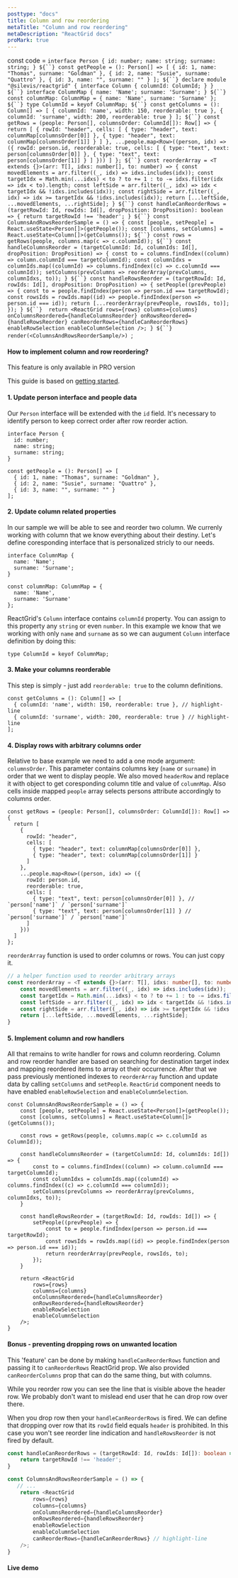 ```yaml
---
posttype: "docs"
title: Column and row reordering
metaTitle: "Column and row reordering"
metaDescription: "ReactGrid docs"
proMark: true
---
```

const code = `interface Person {
    id: number;
    name: string;
    surname: string;
}
${``}
const getPeople = (): Person[] => [
    { id: 1, name: "Thomas", surname: "Goldman" },
    { id: 2, name: "Susie", surname: "Quattro" },
    { id: 3, name: "", surname: "" }
];
${``}
declare module "@silevis/reactgrid" {
    interface Column {
        columnId: ColumnId;
    }
}
${``}
interface ColumnMap {
    name: 'Name';
    surname: 'Surname';
}
${``}
const columnMap: ColumnMap = {
    name: 'Name',
    surname: 'Surname'
};
${``}
type ColumnId = keyof ColumnMap;
${``}
const getColumns = (): Column[] => [
    { columnId: 'name', width: 150, reorderable: true },
    { columnId: 'surname', width: 200, reorderable: true }
];
${``}
const getRows = (people: Person[], columnsOrder: ColumnId[]): Row[] => {
    return [
        {
            rowId: "header",
            cells: [
                { type: "header", text: columnMap[columnsOrder[0]] },
                { type: "header", text: columnMap[columnsOrder[1]] }
            ]
        },
        ...people.map<Row>((person, idx) => ({
            rowId: person.id,
            reorderable: true,
            cells: [
                { type: "text", text: person[columnsOrder[0]] },
                { type: "text", text: person[columnsOrder[1]] }
            ]
        }))
    ]
};
${``}
const reorderArray = <T extends {}>(arr: T[], idxs: number[], to: number) => {
    const movedElements = arr.filter((_, idx) => idxs.includes(idx));
    const targetIdx = Math.min(...idxs) < to ? to += 1 : to -= idxs.filter(idx => idx < to).length;
    const leftSide = arr.filter((_, idx) => idx < targetIdx && !idxs.includes(idx));
    const rightSide = arr.filter((_, idx) => idx >= targetIdx && !idxs.includes(idx));
    return [...leftSide, ...movedElements, ...rightSide];
}
${``}
const handleCanReorderRows = (targetRowId: Id, rowIds: Id[], dropPosition: DropPosition): boolean => {
    return targetRowId !== 'header';
}
${``}
const ColumnsAndRowsReorderSample = () => {
    const [people, setPeople] = React.useState<Person[]>(getPeople());
    const [columns, setColumns] = React.useState<Column[]>(getColumns());
    ${``}
    const rows = getRows(people, columns.map(c => c.columnId));
    ${``}
    const handleColumnsReorder = (targetColumnId: Id, columnIds: Id[], dropPosition: DropPosition) => {
        const to = columns.findIndex((column) => column.columnId === targetColumnId);
        const columnIdxs = columnIds.map((columnId) => columns.findIndex((c) => c.columnId === columnId));
        setColumns(prevColumns => reorderArray(prevColumns, columnIdxs, to));
    }
    ${``}
    const handleRowsReorder = (targetRowId: Id, rowIds: Id[], dropPosition: DropPosition) => {
        setPeople((prevPeople) => {
            const to = people.findIndex(person => person.id === targetRowId);
            const rowsIds = rowIds.map((id) => people.findIndex(person => person.id === id));
            return [...reorderArray(prevPeople, rowsIds, to)];
        });
    }
    ${``} 
    return <ReactGrid
        rows={rows}
        columns={columns}
        onColumnsReordered={handleColumnsReorder}
        onRowsReordered={handleRowsReorder}
        canReorderRows={handleCanReorderRows}
        enableRowSelection
        enableColumnSelection
    />;
}
${``}
render(<ColumnsAndRowsReorderSample/>)
`;

#### How to implement column and row reordering?

<Alert color="primary">
	<i class="fas fa-exclamation-circle pr-3"></i>
	This feature is only available in PRO version
</Alert>

This guide is based on [getting started](/docs/3.1/1-getting-started/).

#### 1. Update person interface and people data

Our `Person` interface will be extended with the `id` field. It's necessary to identify person to keep correct order after
row reorder action.

```tsx
interface Person {
  id: number;
  name: string;
  surname: string;
}

const getPeople = (): Person[] => [
  { id: 1, name: "Thomas", surname: "Goldman" },
  { id: 2, name: "Susie", surname: "Quattro" },
  { id: 3, name: "", surname: "" }
];
```

#### 2. Update column related properties

In our sample we will be able to see and reorder two column. 
We currenly working with column that we know everything about their destiny.
Let's define coresponding interface that is personalized stricly to our needs.

```tsx
interface ColumnMap {
  name: 'Name';
  surname: 'Surname';
}

const columnMap: ColumnMap = {
  name: 'Name',
  surname: 'Surname'
};
```

ReactGrid's `Column` interface contains `columnId` property. You can assign to this property any `string` or even `number`.
In this example we know that we working with only `name` and `surname` as so we can augument `Column` 
interface definition by doing this:

```tsx
type ColumnId = keyof ColumnMap;
```

#### 3. Make your columns reorderable

This step is simply - just add `reorderable: true` to the column definitions.

```tsx
const getColumns = (): Column[] => [
  { columnId: 'name', width: 150, reorderable: true }, // highlight-line
  { columnId: 'surname', width: 200, reorderable: true } // highlight-line
];
```

#### 4. Display rows with arbitrary columns order

Relative to base example we need to add a one mode argument: `columnsOrder`. 
This parameter contains columns key (`name` or `surname`) in order that we went to display people.
We also moved `headerRow` and replace it with object to get coresponding column title and value of `columnMap`.
Also cells inside mapped `people` array selects persons attribute accordingly to columns order.

```tsx
const getRows = (people: Person[], columnsOrder: ColumnId[]): Row[] => {
  return [
    {
      rowId: "header",
      cells: [
        { type: "header", text: columnMap[columnsOrder[0]] },
        { type: "header", text: columnMap[columnsOrder[1]] }
      ]
    },
    ...people.map<Row>((person, idx) => ({
      rowId: person.id,
      reorderable: true,
      cells: [
        { type: "text", text: person[columnsOrder[0]] }, // `person['name']` / `person['surname']`
        { type: "text", text: person[columnsOrder[1]] } // `person['surname']` / `person['name']`
      ]
    }))
  ]
};
```

`reorderArray` function is used to order columns or rows. You can just copy it.

```ts
// a helper function used to reorder arbitrary arrays
const reorderArray = <T extends {}>(arr: T[], idxs: number[], to: number) => {
    const movedElements = arr.filter((_, idx) => idxs.includes(idx));
    const targetIdx = Math.min(...idxs) < to ? to += 1 : to -= idxs.filter(idx => idx < to).length;
    const leftSide = arr.filter((_, idx) => idx < targetIdx && !idxs.includes(idx));
    const rightSide = arr.filter((_, idx) => idx >= targetIdx && !idxs.includes(idx));
    return [...leftSide, ...movedElements, ...rightSide];
}
```

#### 5.  Implement column and row handlers

All that remains to write handler for rows and column reordering. 
Column and row reorder handler are based on searching for destination target index and mapping reordered items to array
ot their occurrence. After that we pass previously mentioned indexes to `reorderArray` function and update data by calling 
`setColumns` and `setPeople`.
`ReactGrid` component needs to have enabled `enableRowSelection` and `enableColumnSelection`.

```tsx
const ColumnsAndRowsReorderSample = () => {
    const [people, setPeople] = React.useState<Person[]>(getPeople());
    const [columns, setColumns] = React.useState<Column[]>(getColumns());

    const rows = getRows(people, columns.map(c => c.columnId as ColumnId));

    const handleColumnsReorder = (targetColumnId: Id, columnIds: Id[]) => {
        const to = columns.findIndex((column) => column.columnId === targetColumnId);
        const columnIdxs = columnIds.map((columnId) => columns.findIndex((c) => c.columnId === columnId));
        setColumns(prevColumns => reorderArray(prevColumns, columnIdxs, to));
    }

    const handleRowsReorder = (targetRowId: Id, rowIds: Id[]) => {
        setPeople((prevPeople) => {
            const to = people.findIndex(person => person.id === targetRowId);
            const rowsIds = rowIds.map((id) => people.findIndex(person => person.id === id));
            return reorderArray(prevPeople, rowsIds, to);
        });
    }

    return <ReactGrid
        rows={rows}
        columns={columns}
        onColumnsReordered={handleColumnsReorder}
        onRowsReordered={handleRowsReorder}
        enableRowSelection
        enableColumnSelection
    />;
}
```

#### Bonus - preventing dropping rows on unwanted location

This 'feature' can be done by making `handleCanReorderRows` function and passing it to `canReorderRows` ReactGrid prop.
We also provided `canReorderColumns` prop that can do the same thing, but with columns. 

While you reorder row you can see the line that is visible above the  header row. We probably don't want to mislead end user
that he can drop row over there. 

When you drop row then your `handleCanReorderRows` is fired. We can define that dropping over row that its `rowId` field equals
`header` is prohibited. In this case you won't see reorder line indication and `handleRowsReorder` is not fired by default.

```ts
const handleCanReorderRows = (targetRowId: Id, rowIds: Id[]): boolean => {
    return targetRowId !== 'header';
}
```

```ts
const ColumnsAndRowsReorderSample = () => {
   // ...
    return <ReactGrid
        rows={rows}
        columns={columns}
        onColumnsReordered={handleColumnsReorder}
        onRowsReordered={handleRowsReorder}
        enableRowSelection
        enableColumnSelection
        canReorderRows={handleCanReorderRows} // highlight-line
    />;
}
```

#### Live demo

<LiveCode 
  code={code}
  title='Column and row reordering live demo'
  noInline={true}
/> 